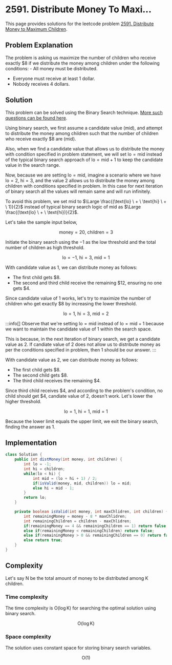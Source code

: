 
# 2591. Distribute Money To Maxi...

This page provides solutions for the leetcode problem [2591. Distribute Money to Maximum Children](https://leetcode.com/problems/distribute-money-to-maximum-children/).

## Problem Explanation

The problem is asking us maximize the number of children who receive exactly \$$8$ if we distribute the $\text{money}$ among $\text{children}$ under the following conditions:
	- All money must be distributed.
  - Everyone must receive at least 1 dollar.
  - Nobody receives 4 dollars.

## Solution

This problem can be solved using the Binary Search technique. [More such questions can be found here](/binary-search/).

Using binary search, we first assume a candidate value ($\text{mid}$), and attempt to distribute the money among children such that the number of children who receive exactly \$$8$ are ($\text{mid}$).

Also, when we find a candidate value that allows us to distribute the money with condition specified in problem statement, we will set $\text{lo} = \text{mid}$ instead of the typical binary search approach of $\text{lo} = \text{mid} + 1$ to keep the candidate value in the search range.

Now, because we are setting $\text{lo} = \text{mid}$, imagine a scenario where we have $\text{lo} = 2$, $\text{hi} = 3$, and the value $2$ allows us to distribute the money among children with conditions specified in problem. In this case for next iteration of binary search all the values will remain same and will run infinitely. 

To avoid this problem, we set $\text{mid}$ to $\Large  \frac{(\text{lo} \ + \ \text{hi} \ + \ 1)}{2}$ instead of typical binary search logic of $\text{mid}$ as $\Large \frac{(\text{lo} \ + \ \text{hi})}{2}$.

Let's take the sample input below,

$$
\text{money} = 20, \ \text{children} = 3
$$

Initiate the binary search using the $-1$ as the low threshold and the total number of children as high threshold.

$$
\text{lo} = -1, \ \text{hi} = 3, \ \text{mid} = 1
$$

With candidate value as $1$, we can distribute money as follows:

- The first child gets \$$8$.
- The second and third child receive the remaining \$$12$, ensuring no one gets \$$4$.

Since candidate value of $1$ works, let's try to maximize the number of children who get exactly \$$8$ by increasing the lower threshold.

$$
\text{lo} = 1, \ \text{hi} = 3, \ \text{mid} = 2
$$

:::info[]
Observe that we're setting $\text{lo} = \text{mid}$ instead of $\text{lo} = \text{mid} + 1$ because we want to maintain the candidate value of $1$ within the search space.

This is because, in the next iteration of binary search, we get a candidate value as $2$. If candiate value of $2$ does not allow us to distribute money as per the conditions specified in problem, then $1$ should be our answer.
:::

With candidate value as $2$, we can distribute money as follows:

- The first child gets \$$8$.
- The second child gets \$$8$.
- The third child receives the remaining \$$4$.

Since third child receives \$$4$, and according to the problem's condition, no child should get \$$4$, candiate value of $2$, doesn't work. Let's lower the higher threshold.


$$
\text{lo} = 1, \ \text{hi} = 1, \ \text{mid} = 1
$$


Because the lower limit equals the upper limit, we exit the binary search, finding the answer as $1$.


## Implementation

<Tabs>
  <TabItem value="Java" label="Java" default>

```java
class Solution {
    public int distMoney(int money, int children) {
        int lo = -1;
        int hi = children;
        while(lo < hi) {
            int mid = (lo + hi + 1) / 2;
            if(isValid(money, mid, children)) lo = mid;
            else hi = mid - 1;
        }
        return lo;
    }

    private boolean isValid(int money, int maxChlidren, int children) {
        int remainingMoney = money - 8 * maxChlidren;
        int remainingChildren = children - maxChlidren;
        if(remainingMoney == 4 && remainingChildren == 1) return false;
        else if(remainingMoney < remainingChildren) return false;
        else if(remainingMoney > 0 && remainingChildren == 0) return false;
        else return true;
    }
}
```
</TabItem>
</Tabs>

## Complexity 

Let's say $\text{N}$ be the total amount of money to be distributed among $\text{K}$ children.
 
### Time complexity 

The time complexity is $\text{O}(\log \text{K})$ for searching the optimal solution using binary search.

$$
\text{O}(\log \text{K})
$$



### Space complexity

The solution uses constant space for storing binary search variables.

$$
\text{O}(1)
$$

